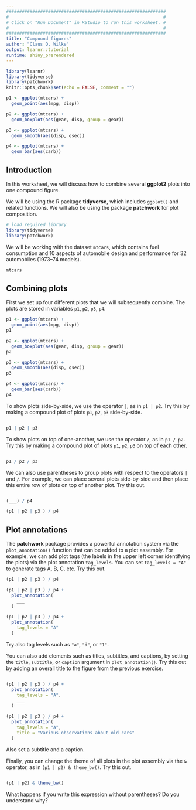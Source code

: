 ```yaml
---
#############################################################
#                                                           #
# Click on "Run Document" in RStudio to run this worksheet. #
#                                                           #
#############################################################
title: "Compound figures"
author: "Claus O. Wilke"
output: learnr::tutorial
runtime: shiny_prerendered
---
```


```r
library(learnr)
library(tidyverse)
library(patchwork)
knitr::opts_chunk$set(echo = FALSE, comment = "")

p1 <- ggplot(mtcars) + 
  geom_point(aes(mpg, disp))

p2 <- ggplot(mtcars) + 
  geom_boxplot(aes(gear, disp, group = gear))

p3 <- ggplot(mtcars) + 
  geom_smooth(aes(disp, qsec))

p4 <- ggplot(mtcars) + 
  geom_bar(aes(carb))
```

## Introduction

In this worksheet, we will discuss how to combine several **ggplot2** plots into one compound figure.

We will be using the R package **tidyverse**, which includes `ggplot()` and related functions. We will also be using the package **patchwork** for plot composition.

```r
# load required library
library(tidyverse)
library(patchwork)
```

We will be working with the dataset `mtcars`, which contains fuel consumption and 10 aspects of automobile design and performance for 32 automobiles (1973–74 models).

```r
mtcars
```


## Combining plots

First we set up four different plots that we will subsequently combine. The plots are stored in variables `p1`, `p2`, `p3`, `p4`.

```r
p1 <- ggplot(mtcars) + 
  geom_point(aes(mpg, disp))
p1  

p2 <- ggplot(mtcars) + 
  geom_boxplot(aes(gear, disp, group = gear))
p2

p3 <- ggplot(mtcars) + 
  geom_smooth(aes(disp, qsec))
p3

p4 <- ggplot(mtcars) + 
  geom_bar(aes(carb))
p4
```

To show plots side-by-side, we use the operator `|`, as in `p1 | p2`. Try this by making a compound plot of plots `p1`, `p2`, `p3` side-by-side.

```r

```

```r
p1 | p2 | p3
```

To show plots on top of one-another, we use the operator `/`, as in `p1 / p2`. Try this by making a compound plot of plots `p1`, `p2`, `p3` on top of each other.

```r

```

```r
p1 / p2 / p3
```

We can also use parentheses to group plots with respect to the operators `|` and `/`. For example, we can place several plots side-by-side and then place this entire row of plots on top of another plot. Try this out.

```r

```

```r
(___) / p4
```

```r
(p1 | p2 | p3 ) / p4
```


## Plot annotations

The **patchwork** package provides a powerful annotation system via the `plot_annotation()` function that can be added to a plot assembly. For example, we can add plot tags (the labels in the upper left corner identifying the plots) via the plot annotation `tag_levels`. You can set `tag_levels = "A"` to generate tags A, B, C, etc. Try this out.

```r
(p1 | p2 | p3 ) / p4
```

```r
(p1 | p2 | p3 ) / p4 +
  plot_annotation(
    ___
  )
```

```r
(p1 | p2 | p3 ) / p4 +
  plot_annotation(
    tag_levels = "A"
  )
```

Try also tag levels such as `"a"`, `"i"`, or `"1"`.

You can also add elements such as titles, subtitles, and captions, by setting the `title`, `subtitle`, or `caption` argument in `plot_annotation()`. Try this out by adding an overall title to the figure from the previous exercise.

```r

```

```r
(p1 | p2 | p3 ) / p4 +
  plot_annotation(
    tag_levels = "A",
    ___
  )
```

```r
(p1 | p2 | p3 ) / p4 +
  plot_annotation(
    tag_levels = "A",
    title = "Various observations about old cars"
  )
```

Also set a subtitle and a caption.

Finally, you can change the theme of all plots in the plot assembly via the `&` operator, as in `(p1 | p2) & theme_bw()`. Try this out.

```r

```

```r
(p1 | p2) & theme_bw()
```

What happens if you write this expression without parentheses? Do you understand why?